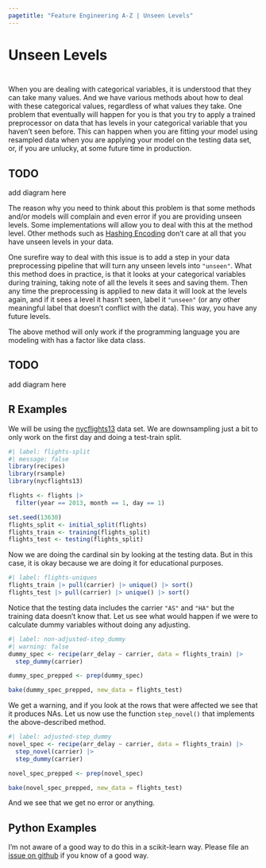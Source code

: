 ```yaml
---
pagetitle: "Feature Engineering A-Z | Unseen Levels"
---
```


# Unseen Levels {#sec-categorical-unseen}

::: {style="visibility: hidden; height: 0px;"}
## Unseen Levels
:::

When you are dealing with categorical variables, it is understood that they can take many values.
And we have various methods about how to deal with these categorical values, regardless of what values they take.
One problem that eventually will happen for you is that you try to apply a trained preprocessor on data that has levels in your categorical variable that you haven't seen before.
This can happen when you are fitting your model using resampled data when you are applying your model on the testing data set, or, if you are unlucky, at some future time in production.

::: callout-caution
# TODO

add diagram here
:::

The reason why you need to think about this problem is that some methods and/or models will complain and even error if you are providing unseen levels.
Some implementations will allow you to deal with this at the method level.
Other methods such as [Hashing Encoding](@sec-categorical-hashing) don't care at all that you have unseen levels in your data.

One surefire way to deal with this issue is to add a step in your data preprocessing pipeline that will turn any unseen levels into `"unseen"`.
What this method does in practice, is that it looks at your categorical variables during training, taking note of all the levels it sees and saving them.
Then any time the preprocessing is applied to new data it will look at the levels again, and if it sees a level it hasn't seen, label it `"unseen"` (or any other meaningful label that doesn't conflict with the data).
This way, you have any future levels.

::: callout-note
The above method will only work if the programming language you are modeling with has a factor like data class.
:::

::: callout-caution
# TODO

add diagram here
:::

## R Examples

We will be using the [nycflights13](https://github.com/tidyverse/nycflights13) data set.
We are downsampling just a bit to only work on the first day and doing a test-train split.

```r
#| label: flights-split
#| message: false
library(recipes)
library(rsample)
library(nycflights13)

flights <- flights |>
  filter(year == 2013, month == 1, day == 1)

set.seed(13630)
flights_split <- initial_split(flights)
flights_train <- training(flights_split)
flights_test <- testing(flights_split)
```

Now we are doing the cardinal sin by looking at the testing data.
But in this case, it is okay because we are doing it for educational purposes.

```r
#| label: flights-uniques
flights_train |> pull(carrier) |> unique() |> sort()
flights_test |> pull(carrier) |> unique() |> sort()
```

Notice that the testing data includes the carrier `"AS"` and `"HA"` but the training data doesn't know that.
Let us see what would happen if we were to calculate dummy variables without doing any adjusting.

```r
#| label: non-adjusted-step_dummy
#| warning: false
dummy_spec <- recipe(arr_delay ~ carrier, data = flights_train) |>
  step_dummy(carrier)

dummy_spec_prepped <- prep(dummy_spec)

bake(dummy_spec_prepped, new_data = flights_test)
```

We get a warning, and if you look at the rows that were affected we see that it produces NAs.
Let us now use the function `step_novel()` that implements the above-described method.

```r
#| label: adjusted-step_dummy
novel_spec <- recipe(arr_delay ~ carrier, data = flights_train) |>
  step_novel(carrier) |>
  step_dummy(carrier) 

novel_spec_prepped <- prep(novel_spec)

bake(novel_spec_prepped, new_data = flights_test)
```

And we see that we get no error or anything.

## Python Examples

I'm not aware of a good way to do this in a scikit-learn way.
Please file an [issue on github](https://github.com/EmilHvitfeldt/feature-engineering-az/issues/new?assignees=&labels=&projects=&template=general-issue.md&title) if you know of a good way.
